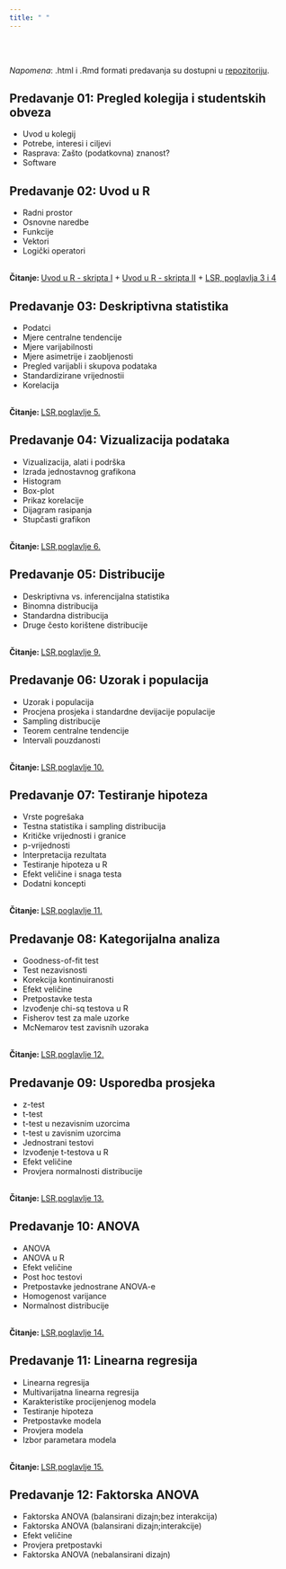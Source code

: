 ```yaml
---
title: " "
---
```


<br>
<br>

*Napomena*: .html i .Rmd formati predavanja su dostupni u [repozitoriju](https://github.com/BrbanMiro/WebStatistika). 

## Predavanje 01: Pregled kolegija i studentskih obveza

- Uvod u kolegij
- Potrebe, interesi i ciljevi
- Rasprava: Zašto (podatkovna) znanost?
- Software 
    
    
## Predavanje 02: Uvod u R


- Radni prostor
- Osnovne naredbe
- Funkcije
- Vektori
- Logički operatori


<br><b>Čitanje: </b><a href="https://www.srce.unizg.hr/files/srce/docs/edu/R/s720_polaznik.pdf">Uvod u R - skripta I</a> + </b><a href="https://cran.r-project.org/doc/contrib/Kasum+Legovic-UvodUr.pdf">Uvod u R - skripta II</a> + </b><a href="https://learningstatisticswithr.com/lsr-0.6.pdf">LSR, poglavlja 3 i 4</a>



## Predavanje 03: Deskriptivna statistika



- Podatci
- Mjere centralne tendencije
- Mjere varijabilnosti
- Mjere asimetrije i zaobljenosti
- Pregled varijabli i skupova podataka
- Standardizirane vrijednostii
- Korelacija


<br><b>Čitanje: </b><a href="https://learningstatisticswithr.com/lsr-0.6.pdf">LSR,poglavlje 5.</a>


## Predavanje 04: Vizualizacija podataka


- Vizualizacija, alati i podrška 
- Izrada jednostavnog grafikona
- Histogram
- Box-plot
- Prikaz korelacije
- Dijagram rasipanja
- Stupčasti grafikon


<br><b>Čitanje: </b><a href="https://learningstatisticswithr.com/lsr-0.6.pdf">LSR,poglavlje 6.</a>


## Predavanje 05: Distribucije


- Deskriptivna vs. inferencijalna statistika
- Binomna distribucija
- Standardna distribucija
- Druge često korištene distribucije


<br><b>Čitanje: </b><a href="https://learningstatisticswithr.com/lsr-0.6.pdf">LSR,poglavlje 9.</a>


## Predavanje 06: Uzorak i populacija

- Uzorak i populacija
- Procjena prosjeka i standardne devijacije populacije
- Sampling distribucije
- Teorem centralne tendencije
- Intervali pouzdanosti

<br><b>Čitanje: </b><a href="https://learningstatisticswithr.com/lsr-0.6.pdf">LSR,poglavlje 10.</a>


## Predavanje 07: Testiranje hipoteza


- Vrste pogrešaka
- Testna statistika i sampling distribucija
- Kritičke vrijednosti i granice
- p-vrijednosti
- Interpretacija rezultata
- Testiranje hipoteza u R
- Efekt veličine i snaga testa
- Dodatni koncepti


<br><b>Čitanje: </b><a href="https://learningstatisticswithr.com/lsr-0.6.pdf">LSR,poglavlje 11.</a>


## Predavanje 08: Kategorijalna analiza


- Goodness-of-fit test
- Test nezavisnosti
- Korekcija kontinuiranosti
- Efekt veličine
- Pretpostavke testa
- Izvođenje chi-sq testova u R
- Fisherov test za male uzorke
- McNemarov test zavisnih uzoraka


<br><b>Čitanje: </b><a href="https://learningstatisticswithr.com/lsr-0.6.pdf">LSR,poglavlje 12.</a>


## Predavanje 09: Usporedba prosjeka


- z-test
- t-test
- t-test u nezavisnim uzorcima
- t-test u zavisnim uzorcima
- Jednostrani testovi
- Izvođenje t-testova u R
- Efekt veličine
- Provjera normalnosti distribucije

<br><b>Čitanje: </b><a href="https://learningstatisticswithr.com/lsr-0.6.pdf">LSR,poglavlje 13.</a>


## Predavanje 10: ANOVA


- ANOVA
- ANOVA u R
- Efekt veličine
- Post hoc testovi
- Pretpostavke jednostrane ANOVA-e
- Homogenost varijance
- Normalnost distribucije

<br><b>Čitanje: </b><a href="https://learningstatisticswithr.com/lsr-0.6.pdf">LSR,poglavlje 14.</a>


## Predavanje 11: Linearna regresija


- Linearna regresija
- Multivarijatna linearna regresija
- Karakteristike procijenjenog modela
- Testiranje hipoteza
- Pretpostavke modela
- Provjera modela
- Izbor parametara modela

<br><b>Čitanje: </b><a href="https://learningstatisticswithr.com/lsr-0.6.pdf">LSR,poglavlje 15.</a>


## Predavanje 12: Faktorska ANOVA


- Faktorska ANOVA (balansirani dizajn;bez interakcija)
- Faktorska ANOVA (balansirani dizajn;interakcije)
- Efekt veličine
- Provjera pretpostavki
- Faktorska ANOVA (nebalansirani dizajn)

<br>
<br>
<br>


